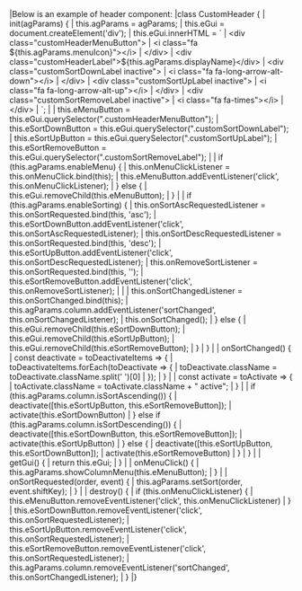 <framework-specific-section frameworks="javascript">
|Below is an example of header component:
</framework-specific-section>

<framework-specific-section frameworks="javascript">
<snippet transform={false}>
|class CustomHeader {
|    init(agParams) {
|        this.agParams = agParams;
|        this.eGui = document.createElement('div');
|        this.eGui.innerHTML = `
|            &lt;div class="customHeaderMenuButton">
|                &lt;i class="fa ${this.agParams.menuIcon}">&lt;/i>
|            &lt;/div>
|            &lt;div class="customHeaderLabel">${this.agParams.displayName}&lt;/div>
|            &lt;div class="customSortDownLabel inactive">
|                &lt;i class="fa fa-long-arrow-alt-down">&lt;/i>
|            &lt;/div>
|            &lt;div class="customSortUpLabel inactive">
|                &lt;i class="fa fa-long-arrow-alt-up">&lt;/i>
|            &lt;/div>
|            &lt;div class="customSortRemoveLabel inactive">
|                &lt;i class="fa fa-times">&lt;/i>
|            &lt;/div>
|        `;
|
|        this.eMenuButton = this.eGui.querySelector(".customHeaderMenuButton");
|        this.eSortDownButton = this.eGui.querySelector(".customSortDownLabel");
|        this.eSortUpButton = this.eGui.querySelector(".customSortUpLabel");
|        this.eSortRemoveButton = this.eGui.querySelector(".customSortRemoveLabel");
|
|        if (this.agParams.enableMenu) {
|            this.onMenuClickListener = this.onMenuClick.bind(this);
|            this.eMenuButton.addEventListener('click', this.onMenuClickListener);
|        } else {
|            this.eGui.removeChild(this.eMenuButton);
|        }
|
|        if (this.agParams.enableSorting) {
|            this.onSortAscRequestedListener = this.onSortRequested.bind(this, 'asc');
|            this.eSortDownButton.addEventListener('click', this.onSortAscRequestedListener);
|            this.onSortDescRequestedListener = this.onSortRequested.bind(this, 'desc');
|            this.eSortUpButton.addEventListener('click', this.onSortDescRequestedListener);
|            this.onRemoveSortListener = this.onSortRequested.bind(this, '');
|            this.eSortRemoveButton.addEventListener('click', this.onRemoveSortListener);
|
|
|            this.onSortChangedListener = this.onSortChanged.bind(this);
|            this.agParams.column.addEventListener('sortChanged', this.onSortChangedListener);
|            this.onSortChanged();
|        } else {
|            this.eGui.removeChild(this.eSortDownButton);
|            this.eGui.removeChild(this.eSortUpButton);
|            this.eGui.removeChild(this.eSortRemoveButton);
|        }
|    }
|
|    onSortChanged() {
|        const deactivate = toDeactivateItems => {
|            toDeactivateItems.forEach(toDeactivate => {
|                toDeactivate.className = toDeactivate.className.split(' ')[0]
|            });
|        }
|
|        const activate = toActivate => {
|            toActivate.className = toActivate.className + " active";
|        }
|
|        if (this.agParams.column.isSortAscending()) {
|            deactivate([this.eSortUpButton, this.eSortRemoveButton]);
|            activate(this.eSortDownButton)
|        } else if (this.agParams.column.isSortDescending()) {
|            deactivate([this.eSortDownButton, this.eSortRemoveButton]);
|            activate(this.eSortUpButton)
|        } else {
|            deactivate([this.eSortUpButton, this.eSortDownButton]);
|            activate(this.eSortRemoveButton)
|        }
|    }
|
|    getGui() {
|        return this.eGui;
|    }
|
|    onMenuClick() {
|        this.agParams.showColumnMenu(this.eMenuButton);
|    }
|
|    onSortRequested(order, event) {
|        this.agParams.setSort(order, event.shiftKey);
|    }
|
|    destroy() {
|        if (this.onMenuClickListener) {
|            this.eMenuButton.removeEventListener('click', this.onMenuClickListener)
|        }
|        this.eSortDownButton.removeEventListener('click', this.onSortRequestedListener);
|        this.eSortUpButton.removeEventListener('click', this.onSortRequestedListener);
|        this.eSortRemoveButton.removeEventListener('click', this.onSortRequestedListener);
|        this.agParams.column.removeEventListener('sortChanged', this.onSortChangedListener);
|    }
|}
</snippet>
</framework-specific-section>